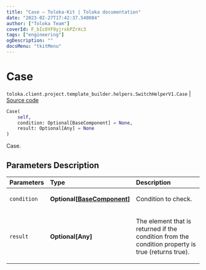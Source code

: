 ```yaml
---
title: "Case — Toloka-Kit | Toloka documentation"
date: "2023-02-27T17:42:37.540084"
author: ["Toloka Team"]
coverId: F_bIcOYF9yjrxkPZrXc3
tags: ["engineering"]
ogDescription: ""
docsMenu: "tkitMenu"
---
```


# Case
`toloka.client.project.template_builder.helpers.SwitchHelperV1.Case` | [Source code](https://github.com/Toloka/toloka-kit/blob/v1.1.4/src/client/project/template_builder/helpers.py#L220)

```python
Case(
    self,
    condition: Optional[BaseComponent] = None,
    result: Optional[Any] = None
)
```

Case.

## Parameters Description

| Parameters | Type | Description |
| :----------| :----| :-----------|
`condition`|**Optional\[[BaseComponent](/docs/toloka-kit/reference/toloka.client.project.template_builder.base.BaseComponent)\]**|<p>Condition to check.</p>
`result`|**Optional\[Any\]**|<p>The element that is returned if the condition from the condition property is true (returns true).</p>